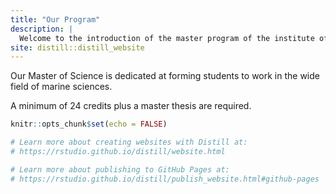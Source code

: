 ```yaml
---
title: "Our Program"
description: |
  Welcome to the introduction of the master program of the institute of oceanography, National Taiwan University
site: distill::distill_website
---
```


Our Master of Science is dedicated at forming students to work in the wide field of marine sciences. 




A minimum of 24 credits plus a master thesis are required.





```r
knitr::opts_chunk$set(echo = FALSE)

# Learn more about creating websites with Distill at:
# https://rstudio.github.io/distill/website.html

# Learn more about publishing to GitHub Pages at:
# https://rstudio.github.io/distill/publish_website.html#github-pages

```

